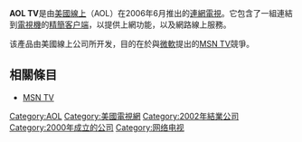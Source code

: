 {{noteTA
|1=zh-hans:美国在线;zh-hant:美國在線;zh-hk:美國線上;zh-tw:美國線上;zh-mo:美國線上;
|d1=大陆：美国在线；香港：美國在線；台灣：美國線上；
|2=zh-tw:連網電視;zh-cn:联网电视;
|G1=IT
}}
{{Unreferenced|time=2017-06-28T20:18:40+00:00}}
'''AOL TV'''是由[[美國線上|美國線上]]（AOL）在2006年6月推出的[[連網電視|連網電視]]。它包含了一組連結到[[電視機|電視機]]的[[精簡客户端|精簡客户端]]，以提供上網功能，以及網路線上服務。

该產品由美國線上公司所开发，目的在於與[[微軟|微軟]]提出的[[MSN_TV|MSN TV]]競爭。
==相關條目==
*[[MSN_TV|MSN TV]]
{{网络小作品}}
{{DEFAULTSORT:Aol Tv}}
[[Category:AOL|Category:AOL]]
[[Category:美國電視網|Category:美國電視網]]
[[Category:2002年結業公司|Category:2002年結業公司]]
[[Category:2000年成立的公司|Category:2000年成立的公司]]
[[Category:网络电视|Category:网络电视]]